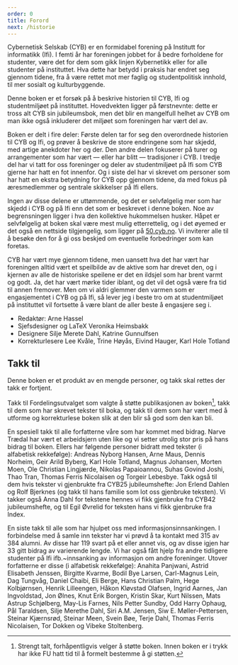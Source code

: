 ```yaml
---
order: 0
title: Forord
next: /historie
---
```


Cybernetisk Selskab (CYB) er en formidabel forening på Institutt for informatikk (Ifi). I femti år har foreningen
jobbet for å bedre forholdene for studenter, være det for dem som gikk linjen Kybernetikk eller for alle studenter på
instituttet. Hva dette har betydd i praksis har endret seg gjennom tidene, fra å være rettet mot mer faglig og
studentpolitisk innhold, til mer sosialt og kulturbyggende.

Denne boken er et forsøk på å beskrive historien til CYB, Ifi og studentmiljøet på instituttet. Hovedvekten ligger på
førstnevnte: dette er tross alt CYB sin jubileumsbok, men det blir en mangelfull helhet av CYB om man ikke også
inkluderer det miljøet som foreningen har vært del av.

Boken er delt i fire deler: Første delen tar for seg den overordnede historien til CYB og Ifi, og prøver å beskrive de
store endringene som har skjedd, med artige anekdoter her og der. Den andre delen fokuserer på turer og arrangementer
som har vært — eller har blitt — tradisjoner i CYB. I tredje del har vi tatt for oss foreninger og deler av
studentmiljøet på Ifi som CYB gjerne har hatt en fot innenfor. Og i siste del har vi skrevet om personer som har hatt
en ekstra betydning for CYB opp gjennom tidene, da med fokus på æresmedlemmer og sentrale skikkelser på Ifi ellers.

Ingen av disse delene er uttømmende, og det er selvfølgelig mer som har skjedd i CYB og på Ifi enn det som er beskrevet
i denne boken. Noe av begrensningen ligger i hva den kollektive hukommelsen husker. Håpet er selvfølgelig at boken skal
være mest mulig etterrettelig, og i det øyemed er det også en nettside tilgjengelig, som ligger på
[50.cyb.no](https://50.cyb.no/). Vi inviterer alle til å besøke den for å gi oss beskjed om eventuelle forbedringer som
kan foretas.

CYB har vært mye gjennom tidene, men uansett hva det har vært har foreningen alltid vært et speilbilde av de aktive som
har drevet den, og i kjernen av alle de historiske speilene er det en ildsjel som har brent varmt og godt. Ja, det har
vært mørke tider iblant, og det vil det også være fra tid til annen fremover. Men om vi aldri glemmer den varmen som er
engasjementet i CYB og på Ifi, så lever jeg i beste tro om at studentmiljøet på instituttet vil fortsette å være blant
de aller beste å engasjere seg i.

* Redaktør: Arne Hassel
* Sjefsdesigner og LaTeX Veronika Heimsbakk
* Designere Silje Merete Dahl, Katrine Gunnulfsen
* Korrekturlesere Lee Kvåle, Trine Høyås, Eivind Hauger, Karl Hole Totland

## Takk til

Denne boken er et produkt av en mengde personer, og takk skal rettes der takk er fortjent.

Takk til Fordelingsutvalget som valgte å støtte publikasjonen av boken[^1], takk til dem som har skrevet tekster til
boka, og takk til dem som har vært med å utforme og korrekturlese boken slik at den blir så god som den kan bli.

En spesiell takk til alle forfatterne våre som har kommet med bidrag. Narve Trædal har vært et arbeidsjern uten like og
vi setter utrolig stor pris på hans bidrag til boken. Ellers har følgende personer bidratt med tekster (i alfabetisk
rekkefølge): Andreas Nyborg Hansen, Arne Maus, Dennis Norheim, Geir Arild Byberg, Karl Hole Totland, Magnus Johansen,
Morten Moen, Ole Christian Lingjærde, Nikolas Papaioannou, Suhas Govind Joshi, Thao Tran, Thomas Ferris Nicolaisen og
Torgeir Lebesbye. Takk også til dem hvis tekster vi gjenbrukte fra CYB25 jubileumshefte: Jon Erlend Dahlen og Rolf
Bjerknes (og takk til hans familie som lot oss gjenbruke teksten). Vi takker også Anna Dahl for tekstene hennes vi fikk
gjenbruke fra CYB42 jubileumshefte, og til Egil Øvrelid for teksten hans vi fikk gjenbruke fra Index.

En siste takk til alle som har hjulpet oss med informasjonsinnsankingen. I forbindelse med å samle inn tekster har vi
prøvd å ta kontakt med 315 av 384 alumni. Av disse har 119 svart på et eller annet vis, og av disse igjen har 33 gitt
bidrag av varierende lengde. Vi har også fått hjelp fra andre tidligere studenter på Ifi ifb.~innsanking av informasjon
om andre foreninger. Utover forfatterne er disse (i alfabetisk rekkefølge): Anahita Panjwani, Astrid Elisabeth Jenssen,
Birgitte Kvarme, Bodil Bye Larsen, Carl-Magnus Lein, Dag Tungvåg, Daniel Chaibi, Eli Berge, Hans Christian Palm, Hege
Kolbjørnsen, Henrik Lilleengen, Håkon Kløvstad Olafsen, Ingrid Aarnes, Jan Ingvoldstad, Jon Ølnes, Knut Erik Borgen,
Kristin Skar, Kurt Nilssen, Mats Astrup Schjølberg, May-Lis Farnes, Nils Petter Sundby, Odd Harry Ophaug, Pål Taraldsen,
Silje Merethe Dahl, Siri A.M. Jensen, Siw E. Møller-Pettersen, Steinar Kjærnsrød, Steinar Meen, Svein Bøe, Terje Dahl,
Thomas Ferris Nicolaisen, Tor Dokken og Vibeke Stoltenberg.

[^1]:Strengt talt, forhåpentligvis velger å støtte boken. Innen boken er i trykk har ikke FU hatt tid til å formelt bestemme å gi støtten.
